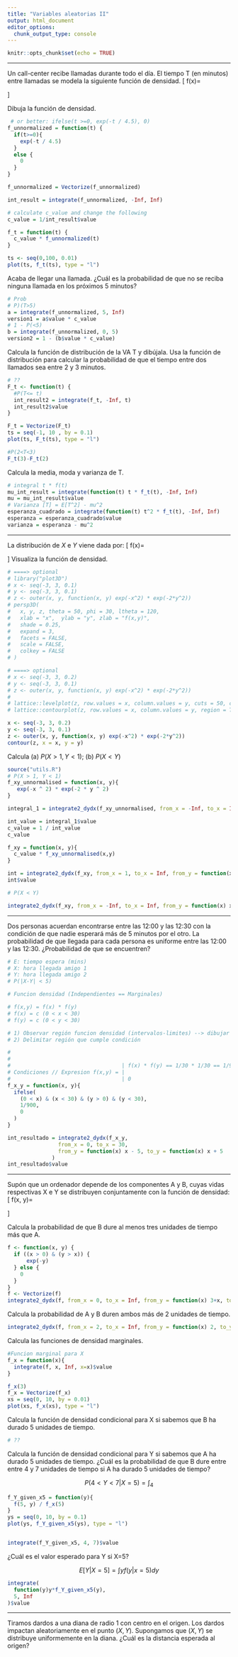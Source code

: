 ```yaml
---
title: "Variables aleatorias II"
output: html_document
editor_options: 
  chunk_output_type: console
---
```


```r
knitr::opts_chunk$set(echo = TRUE)
```

----

Un call-center recibe llamadas durante todo el día. El tiempo T (en minutos)
entre llamadas se modela la siguiente función de densidad.
\[
  f(x)=\begin{cases}
               c \cdot e^{- t/ 4.5}\qquad 0 \leq t < \infty\\
               0 \qquad \text{en otro caso (e.o.c.)}
      \end{cases}
\]

Dibuja la función de densidad.

```r
 # or better: ifelse(t >=0, exp(-t / 4.5), 0) 
f_unnormalized = function(t) {
  if(t>=0){
    exp(-t / 4.5)
  }
  else {
    0
  }
}

f_unnormalized = Vectorize(f_unnormalized)

int_result = integrate(f_unnormalized, -Inf, Inf)

# calculate c_value and change the following
c_value = 1/int_result$value

f_t = function(t) {
  c_value * f_unnormalized(t)
}

ts <- seq(0,100, 0.01)
plot(ts, f_t(ts), type = "l")
```

Acaba de llegar una llamada. ¿Cuál es la probabilidad de que no se reciba
ninguna llamada en los próximos 5 minutos?

```r
# Prob
# P)(T>5)
a = integrate(f_unnormalized, 5, Inf)
version1 = a$value * c_value
# 1 - P(<5)
b = integrate(f_unnormalized, 0, 5)
version2 = 1 - (b$value * c_value)
```


Calcula la función de distribución de la VA T y dibújala. Usa la función de distribución para
calcular la probabilidad de que el tiempo entre dos llamados sea entre 2 y 3
minutos.

```r
# ??
F_t <- function(t) {
  #P(T<= t)
  int_result2 = integrate(f_t, -Inf, t)
  int_result2$value
}

F_t = Vectorize(F_t)
ts = seq(-1, 10 , by = 0.1)
plot(ts, F_t(ts), type = "l")

#P(2<T<3)
F_t(3)-F_t(2)
```


Calcula la media, moda y varianza de T.

```r
# integral t * f(t)
mu_int_result = integrate(function(t) t * f_t(t), -Inf, Inf)
mu = mu_int_result$value
# Varianza [T] = E[T^2] - mu^2
esperanza_cuadrado = integrate(function(t) t^2 * f_t(t), -Inf, Inf)
esperanza = esperanza_cuadrado$value
varianza = esperanza - mu^2
```

---

La distribución de $X$ e $Y$ viene dada por:
 \[
  f(x)=\begin{cases}
              ce^{(-x^2)}e ^{(-2y^2)} \qquad -\infty < x < \infty, -\infty < y< \infty \\
              0 \qquad \text{e.o.c}
      \end{cases}
\]
Visualiza la función de densidad. 

```r
# ====> optional
# library("plot3D")
# x <- seq(-3, 3, 0.1)
# y <- seq(-3, 3, 0.1)
# z <- outer(x, y, function(x, y) exp(-x^2) * exp(-2*y^2))
# persp3D(
#   x, y, z, theta = 50, phi = 30, ltheta = 120,
#   xlab = "x",  ylab = "y", zlab = "f(x,y)",
#   shade = 0.25,
#   expand = 3,
#   facets = FALSE,
#   scale = FALSE,
#   colkey = FALSE
# )
```

```r
# ====> optional
# x <- seq(-3, 3, 0.2)
# y <- seq(-3, 3, 0.1)
# z <- outer(x, y, function(x, y) exp(-x^2) * exp(-2*y^2))
# 
# lattice::levelplot(z, row.values = x, column.values = y, cuts = 50, colorkey=FALSE)
# lattice::contourplot(z, row.values = x, column.values = y, region = TRUE, colorkey=FALSE)
```

```r
x <- seq(-3, 3, 0.2)
y <- seq(-3, 3, 0.1)
z <- outer(x, y, function(x, y) exp(-x^2) * exp(-2*y^2))
contour(z, x = x, y = y)
```


Calcula (a) $P(X > 1, Y < 1)$; (b) $P(X < Y)$

```r
source("utils.R")
# P(X > 1, Y < 1)
f_xy_unnormalised = function(x, y){
   exp(-x ^ 2) * exp(-2 * y ^ 2)
}

integral_1 = integrate2_dydx(f_xy_unnormalised, from_x = -Inf, to_x = Inf, from_y = function(x) -Inf, to_y = function(x) Inf)

int_value = integral_1$value
c_value = 1 / int_value
c_value

f_xy = function(x, y){
  c_value * f_xy_unnormalised(x,y)
}

int = integrate2_dydx(f_xy, from_x = 1, to_x = Inf, from_y = function(x) -Inf, to_y = function(x) 1)
int$value

# P(X < Y)

integrate2_dydx(f_xy, from_x = -Inf, to_x = Inf, from_y = function(x) x, to_y = function(x) Inf)

```

----

Dos personas acuerdan encontrarse entre las 12:00 y las 12:30 con la condición
de que nadie esperará más de 5 minutos por el otro. La probabilidad de que llegada
para cada persona es uniforme entre las 12:00 y las 12:30. ¿Probabilidad de que se
encuentren?

```r
# E: tiempo espera (mins)
# X: hora llegada amigo 1
# Y: hora llegada amigo 2
# P(|X-Y| < 5)

# Funcion densidad (Independientes == Marginales)

# f(x,y) = f(x) * f(y)
# f(x) = c (0 < x < 30)
# f(y) = c (0 < y < 30)

# 1) Observar región funcion densidad (intervalos-limites) --> dibujar
# 2) Delimitar región que cumple condición

#
#                                                                          |0<x<30
#                                   | f(x) * f(y) == 1/30 * 1/30 == 1/900  |
# Condiciones // Expresion f(x,y) = |                                      |0<y<30
#                                   | 0                                     e.o.c
f_x_y = function(x, y){
  ifelse(
    (0 < x) & (x < 30) & (y > 0) & (y < 30), 
    1/900,
    0
  )
}

int_resultado = integrate2_dydx(f_x_y,
                from_x = 0, to_x = 30,
                from_y = function(x) x - 5, to_y = function(x) x + 5
              )
int_resultado$value

```

---- 

Supón que un ordenador depende de los componentes A y B, cuyas vidas respectivas
X e Y se distribuyen conjuntamente con la función de densidad:
\[
  f(x, y)=\begin{cases}
              e^{-y}  \qquad 0 < x < y< \infty \\
              0 \qquad \text{otherwise}
      \end{cases}
\]

Calcula la probabilidad de que B dure al menos tres unidades de tiempo más que A.

```r
f <- function(x, y) {
  if ((x > 0) & (y > x)) {
      exp(-y)
  } else {
    0
  }
}
f <- Vectorize(f)
integrate2_dydx(f, from_x = 0, to_x = Inf, from_y = function(x) 3+x, to_y = function(x) Inf)$value
```

Calcula la probabilidad de A y B duren ambos más de 2 unidades de tiempo.

```r
integrate2_dydx(f, from_x = 2, to_x = Inf, from_y = function(x) 2, to_y = function(x)Inf)$value
```

Calcula las funciones de densidad marginales.

```r
#Funcion marginal para X
f_x = function(x){
  integrate(f, x, Inf, x=x)$value
}

f_x(3)
f_x = Vectorize(f_x)
xs = seq(0, 10, by = 0.01)
plot(xs, f_x(xs), type = "l")


```

Calcula la función de densidad condicional para X si sabemos que B ha durado
5 unidades de tiempo.

```r
# ??
```

Calcula la función de densidad condicional para Y si sabemos que A ha durado
5 unidades de tiempo. ¿Cuál es la probabilidad de que B dure entre entre 4
y 7 unidades de tiempo si A ha durado 5 unidades de tiempo?

$$P(4<Y<7|X= 5) = \int_4$$

```r
f_Y_given_x5 = function(y){
  f(5, y) / f_x(5)
}
ys = seq(0, 10, by = 0.1)
plot(ys, f_Y_given_x5(ys), type = "l")


integrate(f_Y_given_x5, 4, 7)$value
```

¿Cuál es el valor esperado para Y si X=5?

$$E[Y|X = 5]= \int y f(y|x=5) dy$$

```r
integrate(
  function(y)y*f_Y_given_x5(y),
  5, Inf
)$value
```

----

Tiramos dardos a una diana de radio 1 con centro en el origen. Los dardos impactan
aleatoriamente en el punto $(X, Y)$. Supongamos que $(X, Y)$ se distribuye
uniformemente en la diana. ¿Cuál es la distancia esperada al origen?

```r

```

